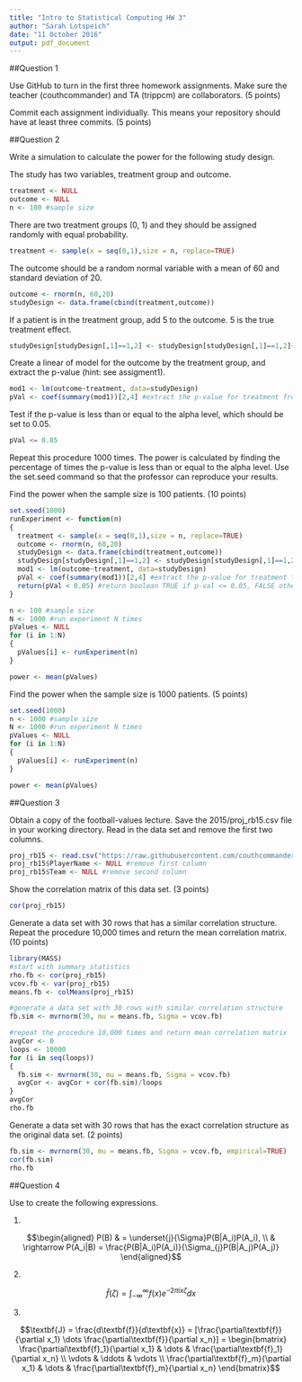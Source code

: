 ```yaml
---
title: "Intro to Statistical Computing HW 3"
author: "Sarah Lotspeich"
date: "11 October 2016"
output: pdf_document
---
```

##Question 1

Use GitHub to turn in the first three homework assignments. Make sure the teacher (couthcommander) and TA (trippcm) are collaborators. (5 points)

Commit each assignment individually. This means your repository should have at least three commits. (5 points)

##Question 2

Write a simulation to calculate the power for the following study design. 

The study has two variables, treatment group and outcome. 

```r
treatment <- NULL
outcome <- NULL
n <- 100 #sample size
```

There are two treatment groups (0, 1) and they should be assigned randomly with equal probability.

```r
treatment <- sample(x = seq(0,1),size = n, replace=TRUE)
```

The outcome should be a random normal variable with a mean of 60 and standard deviation of 20. 

```r
outcome <- rnorm(n, 60,20)
studyDesign <- data.frame(cbind(treatment,outcome))
```

If a patient is in the treatment group, add 5 to the outcome. 5 is the true treatment effect. 

```r
studyDesign[studyDesign[,1]==1,2] <- studyDesign[studyDesign[,1]==1,2]+5
```

Create a linear of model for the outcome by the treatment group, and extract the p-value (hint: see assigment1). 

```r
mod1 <- lm(outcome~treatment, data=studyDesign)
pVal <- coef(summary(mod1))[2,4] #extract the p-value for treatment from the model
```

Test if the p-value is less than or equal to the alpha level, which should be set to 0.05.

```r
pVal <= 0.05
```

Repeat this procedure 1000 times. The power is calculated by finding the percentage of times the p-value is less than or equal to the alpha level. Use the set.seed command so that the professor can reproduce your results.

Find the power when the sample size is 100 patients. (10 points)

```r
set.seed(1000)
runExperiment <- function(n)
{
  treatment <- sample(x = seq(0,1),size = n, replace=TRUE)
  outcome <- rnorm(n, 60,20)
  studyDesign <- data.frame(cbind(treatment,outcome))
  studyDesign[studyDesign[,1]==1,2] <- studyDesign[studyDesign[,1]==1,2]+5
  mod1 <- lm(outcome~treatment, data=studyDesign)
  pVal <- coef(summary(mod1))[2,4] #extract the p-value for treatment from the model
  return(pVal < 0.05) #return boolean TRUE if p-val <= 0.05, FALSE otherwise
}

n <- 100 #sample size
N <- 1000 #run experiment N times
pValues <- NULL
for (i in 1:N)
{
  pValues[i] <- runExperiment(n)
}

power <- mean(pValues)
```

Find the power when the sample size is 1000 patients. (5 points)

```r
set.seed(1000)
n <- 1000 #sample size
N <- 1000 #run experiment N times
pValues <- NULL
for (i in 1:N)
{
  pValues[i] <- runExperiment(n)
}

power <- mean(pValues)
```

##Question 3

Obtain a copy of the football-values lecture. Save the 2015/proj_rb15.csv file in your working directory. Read in the data set and remove the first two columns.

```r
proj_rb15 <- read.csv("https://raw.githubusercontent.com/couthcommander/football-values/master/2015/proj_rb15.csv", head=TRUE)
proj_rb15$PlayerName <- NULL #remove first column
proj_rb15$Team <- NULL #remove second column
```

Show the correlation matrix of this data set. (3 points)

```r
cor(proj_rb15)
```

Generate a data set with 30 rows that has a similar correlation structure. Repeat the procedure 10,000 times and return the mean correlation matrix. (10 points)

```r
library(MASS)
#start with summary statistics
rho.fb <- cor(proj_rb15)
vcov.fb <- var(proj_rb15)
means.fb <- colMeans(proj_rb15)

#generate a data set with 30 rows with similar correlation structure
fb.sim <- mvrnorm(30, mu = means.fb, Sigma = vcov.fb)

#repeat the procedure 10,000 times and return mean correlation matrix
avgCor <- 0
loops <- 10000
for (i in seq(loops))
{
  fb.sim <- mvrnorm(30, mu = means.fb, Sigma = vcov.fb)
  avgCor <- avgCor + cor(fb.sim)/loops  
}
avgCor
rho.fb
```

Generate a data set with 30 rows that has the exact correlation structure as the original data set. (2 points)

```r
fb.sim <- mvrnorm(30, mu = means.fb, Sigma = vcov.fb, empirical=TRUE) 
cor(fb.sim)
rho.fb
```

##Question 4

Use \LaTeX to create the following expressions.

1. 

$$\begin{aligned}
P(B) &  = \underset{j}{\Sigma}P(B|A_i)P(A_i), \\
& \rightarrow P(A_i|B) = \frac{P(B|A_i)P(A_i)}{\Sigma_{j}P(B|A_j)P(A_j)}
\end{aligned}$$

2. 

$$\hat{f}(\zeta) = \int_{-\infty}^{\infty}f(x)e^{-2 \pi i x \zeta}dx$$

3. 

$$\textbf{J} = \frac{d\textbf{f}}{d\textbf{x}} = [\frac{\partial\textbf{f}}{\partial x_1} \dots \frac{\partial\textbf{f}}{\partial x_n}] = 
\begin{bmatrix} 
\frac{\partial\textbf{f}_1}{\partial x_1} & \dots & \frac{\partial\textbf{f}_1}{\partial x_n} \\ 
\vdots & \ddots & \vdots \\
\frac{\partial\textbf{f}_m}{\partial x_1} & \dots & \frac{\partial\textbf{f}_m}{\partial x_n} \end{bmatrix}$$

